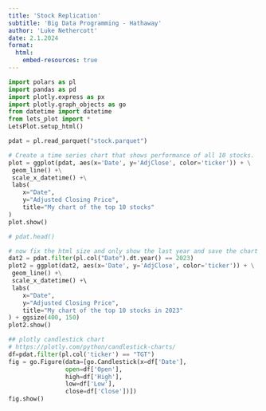 ```yaml
---
title: 'Stock Replication'
subtitle: 'Big Data Programming - Hathaway'
author: 'Luke Nethercott'
date: 2.1.2024
format:
  html:
    embed-resources: true
---
```


```python
import polars as pl 
import pandas as pd
import plotly.express as px
import plotly.graph_objects as go
from datetime import datetime
from lets_plot import *
LetsPlot.setup_html()
```

```python
pdat = pl.read_parquet("stock.parquet")
```

```python 
# Create a time series chart that shows performance of all 10 stocks.
plot = ggplot(pdat, aes(x='Date', y='AdjClose', color='ticker')) + \
 geom_line() +\
 scale_x_datetime() +\
 labs(
    x="Date", 
    y="Adjusted Closing Price", 
    title="My chart of the top 10 stocks"
)
plot.show() 
```

```python
# pdat.head()
```

```python
# now fix the html size and only show the last year and save the chart
dat2 = pdat.filter(pl.col("Date").dt.year() == 2023) 
plot2 = ggplot(dat2, aes(x='Date', y='AdjClose', color='ticker')) + \
 geom_line() +\
 scale_x_datetime() +\ 
 labs(
    x="Date", 
    y="Adjusted Closing Price", 
    title="My chart of the top 10 stocks in 2023"
) + ggsize(400, 150)
plot2.show()
``` 

```python 
## plotly candlestick chart
# https://plotly.com/python/candlestick-charts/
df=pdat.filter(pl.col('ticker') == "TGT")
fig = go.Figure(data=[go.Candlestick(x=df['Date'], 
                open=df['Open'], 
                high=df['High'],
                low=df['Low'], 
                close=df['Close'])])
fig.show()
```